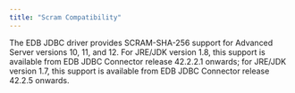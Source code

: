 ```yaml
---
title: "Scram Compatibility"
---
```


<div id="scram_compatibility" class="registered_link"></div>

The EDB JDBC driver provides SCRAM-SHA-256 support for Advanced Server versions 10, 11, and 12. For JRE/JDK version 1.8, this support is available from EDB JDBC Connector release 42.2.2.1 onwards; for JRE/JDK version 1.7, this support is available from EDB JDBC Connector release 42.2.5 onwards.
